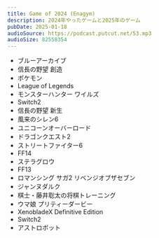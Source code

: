 ```yaml
---
title: Game of 2024 (Enagym)
description: 2024年やったゲームと2025年のゲーム
pubDate: 2025-01-18
audioSource: https://podcast.putcut.net/53.mp3
audioSize: 82558354
---
```


- ブルーアーカイブ
- 信長の野望 創造
- ポケモン
- League of Legends
- モンスターハンター ワイルズ
- Switch2
- 信長の野望 新生
- 風来のシレン6
- ユニコーンオーバーロード
- ドラゴンクエスト2
- ストリートファイター6
- FF14
- ステラグロウ
- FF13
- ロマンシング サガ2 リベンジオブザセブン
- ジャンヌダルク
- 棋士・藤井聡太の将棋トレーニング
- ウマ娘 プリティーダービー
- XenobladeX Definitive Edition
- Switch2
- アストロボット
